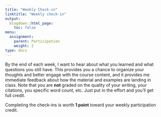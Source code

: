 ```yaml
---
title: "Weekly Check-in"
linktitle: "Weekly check-in"
output:
  blogdown::html_page:
    toc: false
menu:
  assignment:
    parent: Participation
    weight: 2
type: docs
---
```


By the end of each week, I want to hear about what you learned and what questions you still have. This provides you a chance to organize your thoughts and better engage with the course content, and it provides me immediate feedback about how the material and examples are landing in class. Note that you are **not** graded on the quality of your writing, your citations, you specific word count, etc. Just put in the effort and you'll get full credit. 

Completing the check-ins is worth **1 point** toward your weekly participation credit.